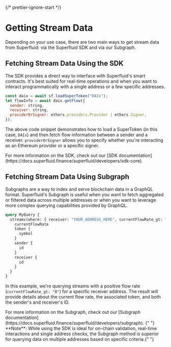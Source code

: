 
{/* prettier-ignore-start */}

# Getting Stream Data

Depending on your use case, there are two main ways to get stream data from Superfluid: via the Superfluid SDK and via our Subgraph.

## Fetching Stream Data Using the SDK

The SDK provides a direct way to interface with Superfluid's smart contracts. It's best suited for real-time operations and when you want to interact programmatically with a single address or a few specific addresses.

```jsx
const daix = await sf.loadSuperToken("DAIx");
let flowInfo = await daix.getFlow({
  sender: string,
  receiver: string,
  providerOrSigner: ethers.providers.Provider | ethers.Signer,
});
```

The above code snippet demonstrates how to load a SuperToken (in this case, `DAIx`) and then fetch flow information between a sender and a receiver. `providerOrSigner` allows you to specify whether you're interacting as an Ethereum provider or a specific signer.

<Callout type="info">
  For more information on the SDK, check out our
  [SDK documentation](https://docs.superfluid.finance/superfluid/developers/sdk-core).
</Callout>

## Fetching Stream Data Using Subgraph

Subgraphs are a way to index and serve blockchain data in a GraphQL format. Superfluid's Subgraph is useful when you want to fetch aggregated or filtered data across multiple addresses or when you want to leverage more complex querying capabilities provided by GraphQL.

```graphql
query MyQuery {
  streams(where: { receiver: "YOUR_ADDRESS_HERE", currentFlowRate_gt: "0" }) {
    currentFlowRate
    token {
      symbol
    }
    sender {
      id
    }
    receiver {
      id
    }
  }
}
```

In this example, we're querying streams with a positive flow rate (`currentFlowRate_gt: "0"`) for a specific receiver address. The result will provide details about the current flow rate, the associated token, and both the sender's and receiver's ID.

<Callout type="info">
For more information on the Subgraph, check out our
  [Subgraph documentation](https://docs.superfluid.finance/superfluid/developers/subgraph).
</Callout>

<Callout>
  {" "}
  **Note**: While using the SDK is ideal for on-chain validation, real-time interactions
  and single address checks, the Subgraph method is superior for querying data on
  multiple addresses based on specific criteria.{" "}
</Callout>
